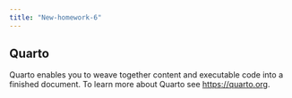 ```yaml
---
title: "New-homework-6"
---
```


## Quarto

Quarto enables you to weave together content and executable code into a finished document. To learn more about Quarto see <https://quarto.org>.
